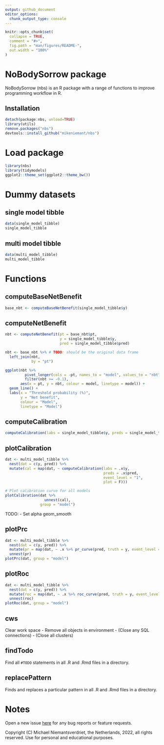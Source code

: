 ```yaml
---
output: github_document
editor_options: 
  chunk_output_type: console
---
```


<!-- README.md is generated from README.Rmd. Please edit that file -->

```r
knitr::opts_chunk$set(
  collapse = TRUE,
  comment = "#>",
  fig.path = "man/figures/README-",
  out.width = "100%"
)
```

# NoBodySorrow package

<!-- badges: start -->
<!-- badges: end -->

NoBodySorrow (nbs) is an R package with a range of functions to improve programming workflow in R.

## Installation

```r
detach(package:nbs, unload=TRUE)
library(utils)
remove.packages("nbs")
devtools::install_github("mikeniemant/nbs")
```

# Load package
```r
library(nbs)
library(tidymodels)
ggplot2::theme_set(ggplot2::theme_bw())
```

# Dummy datasets
## single model tibble
```r
data(single_model_tibble)
single_model_tibble
```

## multi model tibble
```r
data(multi_model_tibble)
multi_model_tibble
```

# Functions
## computeBaseNetBenefit
```r
base_nbt <- computeBaseNetBenefit(single_model_tibble$y)
```

## computeNetBenefit
```r
nbt <- computeNetBenefit(pt = base_nbt$pt, 
                         y = single_model_tibble$y, 
                         pred = single_model_tibble$pred)

nbt <- base_nbt %>% # TODO: should be the original data frame
  left_join(nbt,
            by = "pt")

ggplot(nbt %>% 
         pivot_longer(cols = -pt, names_to = "model", values_to = "nbt") %>% 
         filter(nbt >= -0.1),
       aes(x = pt, y = nbt, colour = model, linetype = model)) + 
  geom_line() +
  labs(x = "Threshold probability (%)",
       y = "Net benefit",
       colour = "Model",
       linetype = "Model")
```

## computeCalibration
```r
computeCalibration(labs = single_model_tibble$y, preds = single_model_tibble$pred, event_level = "1")
```

## plotCalibration
```r
dat <- multi_model_tibble %>% 
  nest(dat = c(y, pred)) %>% 
  mutate(cal = map(dat, ~ computeCalibration(labs = .x$y,
                                             preds = .x$pred,
                                             event_level = "1",
                                             plot = F)))

# Plot calibration curve for all models
plotCalibration(dat %>% 
                  unnest(cal), 
                group = "model")
```
TODO:
- Set alpha geom_smooth

## plotPrc
```r
dat <- multi_model_tibble %>% 
  nest(dat = c(y, pred)) %>% 
  mutate(pr = map(dat, ~ .x %>% pr_curve(pred, truth = y, event_level = "second"))) %>% 
  unnest(pr)
plotPrc(dat, group = "model")
```

## plotRoc
```r
dat <- multi_model_tibble %>% 
  nest(dat = c(y, pred)) %>% 
  mutate(roc = map(dat, ~ .x %>% roc_curve(pred, truth = y, event_level = "second"))) %>% 
  unnest(roc)
plotRoc(dat, group = "model")
```

## cws
Clear work space
  - Remove all objects in environment
  - (Close any SQL connections)
  - (Close all clusters)

## findTodo
Find all `#TODO` statements in all .R and .Rmd files in a directory.

## replacePattern
Finds and replaces a  particular pattern in all .R and .Rmd files in a directory.

# Notes
Open a new issue [here](https://github.com/mikeniemant/nbs/issues) for any bug reports or feature requests.

Copyright (C) Michael Niemantsverdriet, the Netherlands, 2022, all rights reserved. Use for personal and educational purposes.
